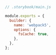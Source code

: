 ```js
// .storybook/main.js

module.exports = {
  builder: {
    name: 'webpack5',
    options: {
      fsCache: true,
    },
  },
};
```
